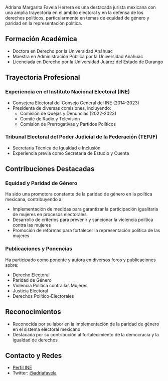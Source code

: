 Adriana Margarita Favela Herrera es una destacada jurista mexicana con una amplia trayectoria en el ámbito electoral y en la defensa de los derechos políticos, particularmente en temas de equidad de género y paridad en la representación política.

## Formación Académica

- Doctora en Derecho por la Universidad Anáhuac
- Maestra en Administración Pública por la Universidad Anáhuac
- Licenciada en Derecho por la Universidad Juárez del Estado de Durango

## Trayectoria Profesional

### Experiencia en el Instituto Nacional Electoral (INE)

- Consejera Electoral del Consejo General del INE (2014-2023)
- Presidenta de diversas comisiones, incluyendo:
  - Comisión de Quejas y Denuncias (2022-2023)
  - Comité de Radio y Televisión
  - Comisión de Prerrogativas y Partidos Políticos

### Tribunal Electoral del Poder Judicial de la Federación (TEPJF)

- Secretaria Técnica de Igualdad e Inclusión
- Experiencia previa como Secretaria de Estudio y Cuenta

## Contribuciones Destacadas

### Equidad y Paridad de Género

Ha sido una promotora constante de la paridad de género en la política mexicana, contribuyendo a:

- Implementación de medidas para garantizar la participación igualitaria de mujeres en procesos electorales
- Desarrollo de criterios para prevenir y sancionar la violencia política contra las mujeres
- Promoción de reformas para fortalecer la representación política de las mujeres

### Publicaciones y Ponencias

Ha participado como ponente y autora en diversos foros y publicaciones sobre:

- Derecho Electoral
- Paridad de Género
- Violencia Política contra las Mujeres
- Justicia Electoral
- Derechos Político-Electorales

## Reconocimientos

- Reconocida por su labor en la implementación de la paridad de género en el sistema electoral mexicano
- Destacada por su contribución al fortalecimiento de la democracia y la igualdad de derechos

## Contacto y Redes

- [Perfil INE][ine]
- Twitter: [@adriafavela][twitter]

[ine]: https://ine.mx/dra-adriana-m-favela-herrera/
[twitter]: https://twitter.com/adriafavela
